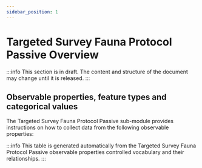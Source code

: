 ```yaml
---
sidebar_position: 1
---
```



# Targeted Survey Fauna Protocol Passive Overview

:::info
This section is in draft. The content and structure of the document may change until it is released.
:::

## Observable properties, feature types and categorical values

The Targeted Survey Fauna Protocol Passive sub-module provides instructions on how to collect data from the following observable properties:

<OverviewTable moduleOpCollectionUri="https://linked.data.gov.au/def/test/dawe-cv/5ed1bd2f-f3f3-4b62-a485-c07ccb454e66" />

:::info
This table is generated automatically from the Targeted Survey Fauna Protocol Passive observable properties controlled vocabulary and their relationships.
:::
